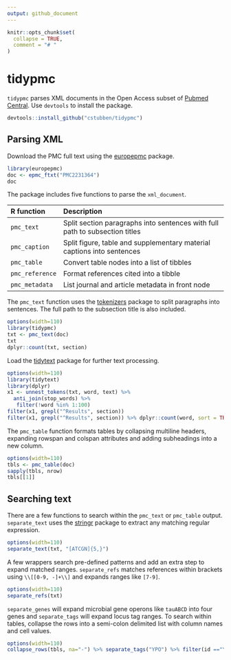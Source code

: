 ```yaml
---
output: github_document
---
```


```r
knitr::opts_chunk$set(
  collapse = TRUE,
  comment = "# "
)
```

# tidypmc

`tidypmc` parses XML documents in the Open Access subset of [Pubmed Central].  Use `devtools` to install the package.

```r
devtools::install_github("cstubben/tidypmc")
```

## Parsing XML

Download the PMC full text using the [europepmc] package.

```r
library(europepmc)
doc <- epmc_ftxt("PMC2231364")
doc
```

The package includes five functions to parse the `xml_document`.


|R function     |Description                                                                |
|:--------------|:--------------------------------------------------------------------------|
|`pmc_text`     |Split section paragraphs into sentences with full path to subsection titles|
|`pmc_caption`  |Split figure, table and supplementary material captions into sentences     |
|`pmc_table`    |Convert table nodes into a list of tibbles                                 |
|`pmc_reference`|Format references cited into a tibble                                      |
|`pmc_metadata` |List journal and article metadata in front node                            |



The `pmc_text` function uses the [tokenizers] package to split paragraphs into sentences.  The full
path to the subsection title is also included.

```r
options(width=110)
library(tidypmc)
txt <- pmc_text(doc)
txt
dplyr::count(txt, section)
```


Load the [tidytext] package for further text processing.

```r
options(width=110)
library(tidytext)
library(dplyr)
x1 <- unnest_tokens(txt, word, text) %>%
  anti_join(stop_words) %>%
   filter(!word %in% 1:100)
filter(x1, grepl("^Results", section))
filter(x1, grepl("^Results", section)) %>% dplyr::count(word, sort = TRUE)
```


The `pmc_table` function formats tables by collapsing multiline headers, expanding rowspan and colspan attributes and adding
subheadings into a new column.

```r
options(width=110)
tbls <- pmc_table(doc)
sapply(tbls, nrow)
tbls[[1]]
```

## Searching text

There are a few functions to search within the `pmc_text` or `pmc_table` output.  `separate_text` uses the [stringr]
package to extract any matching regular expression.


```r
options(width=110)
separate_text(txt, "[ATCGN]{5,}")
```

A few wrappers search pre-defined patterns and add an extra step to expand matched ranges. `separate_refs`
matches references within brackets using `\\[[0-9, -]+\\]` and expands ranges like `[7-9]`.

```r
options(width=110)
separate_refs(txt)
```

`separate_genes` will expand microbial gene operons like `tauABCD` into four genes and `separate_tags` will expand locus tag ranges.
To search within tables, collapse the rows into a semi-colon delimited list with column names and cell values.


```r
options(width=110)
collapse_rows(tbls, na="-") %>% separate_tags("YPO") %>% filter(id =="YPO1855")
```



[tidytext]: https://www.tidytextmining.com/
[stringr]: https://stringr.tidyverse.org/
[vignette]: https://github.com/cstubben/tidypmc
[tokenizers]: https://lincolnmullen.com/software/tokenizers/
[xml2]: https://github.com/r-lib/xml2
[europepmc]: https://github.com/ropensci/europepmc
[Pubmed Central]: https://europepmc.org
